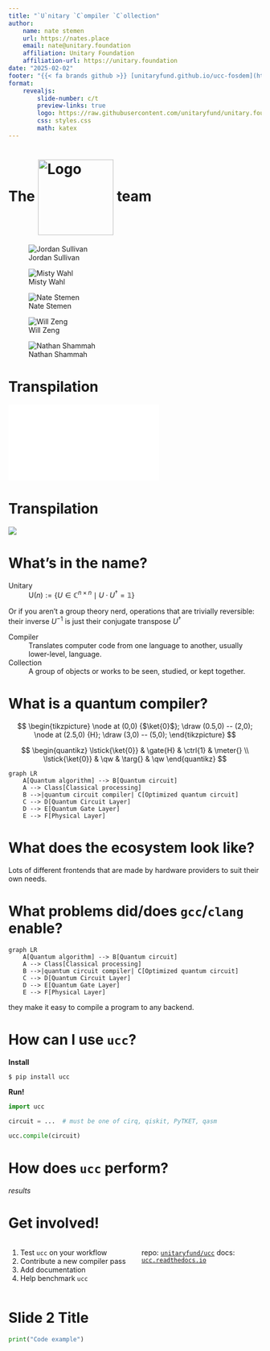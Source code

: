 ```yaml
---
title: "`U`nitary `C`ompiler `C`ollection"
author:
    name: nate stemen
    url: https://nates.place
    email: nate@unitary.foundation
    affiliation: Unitary Foundation
    affiliation-url: https://unitary.foundation
date: "2025-02-02"
footer: "{{< fa brands github >}} [unitaryfund.github.io/ucc-fosdem](https://unitaryfund.github.io/ucc-fosdem/)"
format:
    revealjs:
        slide-number: c/t
        preview-links: true
        logo: https://raw.githubusercontent.com/unitaryfund/unitary.foundation/refs/heads/main/src/assets/svg/logo.svg
        css: styles.css
        math: katex
---
```


# The <img src="UCC.png" alt="Logo" style="width: 150px; vertical-align: middle;"> team

::: {layout="[1,1,1,1,1]"}
![Jordan Sullivan](Jordan.png){.rounded}

![Misty Wahl](Misty.png){.rounded}

![Nate Stemen](Nate.png){.rounded}

![Will Zeng](Will.png){.rounded}

![Nathan Shammah](Nathan.png){.rounded}
:::

# Transpilation

![](circuit.pdf)

# Transpilation

![](circuit2.svg)

# What's in the name?

Unitary
: $\mathsf{U}(n) := \{U \in \mathbb{C}^{n\times n} \mid U\cdot U^\dagger = \mathbb{1}\}$

::: {.notes}
Or if you aren't a group theory nerd, operations that are trivially reversible: their inverse $U^{-1}$ is just their conjugate transpose $U^{\dagger}$
:::

Compiler
: Translates computer code from one language to another, usually lower-level, language.

Collection
: A group of objects or works to be seen, studied, or kept together.

# What is a quantum compiler?

$$
\begin{tikzpicture}
   \node at (0,0) {$\ket{0}$};
   \draw (0.5,0) -- (2,0);
   \node at (2.5,0) {H};
   \draw (3,0) -- (5,0);
\end{tikzpicture}
$$

$$
\begin{quantikz}
\lstick{\ket{0}} & \gate{H} & \ctrl{1} & \meter{} \\
\lstick{\ket{0}} & \qw      & \targ{}  & \qw
\end{quantikz}
$$

```mermaid
graph LR
    A[Quantum algorithm] --> B[Quantum circuit]
    A --> Class[Classical processing]
    B -->|quantum circuit compiler| C[Optimized quantum circuit]
    C --> D[Quantum Circuit Layer]
    D --> E[Quantum Gate Layer]
    E --> F[Physical Layer]

```


# What does the ecosystem look like?

Lots of different frontends that are made by hardware providers to suit their own needs.

# What problems did/does `gcc`/`clang` enable?

```mermaid
graph LR
    A[Quantum algorithm] --> B[Quantum circuit]
    A --> Class[Classical processing]
    B -->|quantum circuit compiler| C[Optimized quantum circuit]
    C --> D[Quantum Circuit Layer]
    D --> E[Quantum Gate Layer]
    E --> F[Physical Layer]

```
they make it easy to compile a program to any backend.

# How can I use `ucc`?

**Install**

```bash
$ pip install ucc
```

**Run!**
```python
import ucc

circuit = ...  # must be one of cirq, qiskit, PyTKET, qasm

ucc.compile(circuit)
```

# How does `ucc` perform?

*results*

# Get involved!

:::: {.columns}

::: {.column width="50%"}

::: {.callout-note title="We want you!" style="text-align:left;!important"}

1. Test `ucc` on your workflow
2. Contribute a new compiler pass
3. Add documentation
4. Help benchmark `ucc`
:::

:::

::: {.column width="49%"}
repo: [`unitaryfund/ucc`](https://https://github.com/unitaryfund/ucc)
docs: [`ucc.readthedocs.io`](https://ucc.readthedocs.io/en/latest/)
:::

::::

# Slide 2 Title

```python
print("Code example")
```

